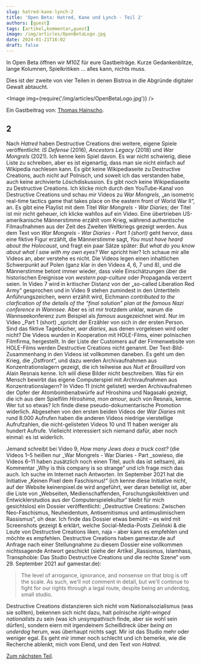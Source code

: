 ```yaml
---
slug: hatred-kane-lynch-2
title: 'Open Beta: Hatred, Kane und Lynch - Teil 2'
authors: [guest]
tags: [artikel,kommentar,guest]
image: /img/articles/OpenBetaLogo.jpg
date: 2024-01-21T16:02
draft: false
---
```



In Open Beta öffnen wir M10Z für eure Gastbeiträge. Kurze Gedankenblitze, lange Kolumnen, Spielkritiken … alles kann, nichts muss.

Dies ist der zweite von vier Teilen in denen Bistroa in die Abgründe digitaler Gewalt abtaucht.

<Image img={require('/img/articles/OpenBetaLogo.jpg')} />

<!--truncate-->

Ein Gastbeitrag von: [Thomas Hainscho](https://th-web.at/).

## 2

Nach _Hatred_ haben Destructive Creations drei weitere, eigene Spiele veröffentlicht: _IS Defense_ (2016), _Ancestors Legacy_ (2018) und _War Mongrels_ (2021). Ich kenne kein Spiel davon. Es war nicht schwierig, diese Liste zu schreiben, aber es ist eigenartig, dass man sie nicht einfach auf Wikipedia nachlesen kann. Es gibt keine Wikipediaseite zu Destructive Creations, auch nicht auf Polnisch, und soweit ich das verstanden habe, auch keine archivierte Löschdiskussion. Es gibt noch keine Wikipediaseite zu Destructive Creations. Ich klicke mich durch den YouTube-Kanal von Destructive Creations und schau mir Videos zu _War Mongrels_, „an isometric real-time tactics game that takes place on the eastern front of World War II“, an. Es gibt eine Playlist mit dem Titel _War Mongrels - War Diaries_; der Titel ist mir nicht geheuer, ich klicke wahllos auf ein Video. Eine übertrieben US-amerikanische Männerstimme erzählt vom Krieg, während authentische Filmaufnahmen aus der Zeit des Zweiten Weltkriegs gezeigt werden. Aus dem Text von _War Mongrels - War Diaries - Part 1 (short)_ geht hervor, dass eine fiktive Figur erzählt, die Männerstimme sagt, _You must have heard about the Holocaust_, und fragt ein paar Sätze später: _But what do you know about what I saw with my own eyes?_ Wer spricht hier? Ich schaue mir alle Videos an, aber verstehe es nicht. Die Videos legen einen inhaltlichen Schwerpunkt auf Polen (ganz klar in den Videos 4, 6, 7 und 8), und die Männerstimme betont immer wieder, dass viele Einschätzungen über die historischen Ereignisse von _western pop-culture_ oder Propaganda verzerrt seien. In Video 7 wird in kritischer Distanz von der „so-called Liberation Red Army“ gesprochen und in Video 9 stehen zumindest in den Untertiteln Anführungszeichen, wenn erzählt wird, Eichmann _contributed to the clarfication of the details of the “final solution” plan at the famous Nazi conference in Wannsee_. Aber es ist mir trotzdem unklar, warum die Wannseekonferenz zum Beispiel als _famous_ ausgezeichnet wird. Nur im Video _Part 1 (short) _spricht der Erzähler von sich in der ersten Person. Sind das fiktive Tagebücher, _war diaries_, aus denen vorgelesen wird oder nicht? Die Videos wurden in Kooperation mit HOLE-Films, einer polnischen Filmfirma, hergestellt. In der Liste der Customers auf der Firmenwebsite von HOLE-Films werden Destructive Creations nicht genannt. Der Text-Bild-Zusammenhang in den Videos ist vollkommen daneben. Es geht um den Krieg, die „Ostfront“, und dazu werden Archivaufnahmen aus Konzentrationslagern gezeigt, die ich teilweise aus _Nuit et Brouillard_ von Alain Resnais kenne. Ich will diese Bilder nicht beschreiben. Was für ein Mensch bewirbt das eigene Computerspiel mit Archivaufnahmen aus Konzentrationslagern? In Video 11 (nicht gelistet) werden Archivaufnahmen der Opfer der Atombombenabwürfe auf Hiroshima und Nagasaki gezeigt, die ich aus dem Spielfilm _Hiroshima, mon amour_, auch von Resnais, kenne. Wer tut so etwas? Ich finde diese pseudo-dokumentarische Promotion widerlich. Abgesehen von den ersten beiden Videos der _War Diaries_ mit rund 8.000 Aufrufen haben die anderen Videos niedrige vierstellige Aufrufzahlen, die nicht-gelisteten Videos 10 und 11 haben weniger als hundert Aufrufe. Vielleicht interessiert sich niemand dafür, aber noch einmal: es ist widerlich.



Jemand schreibt bei Video 9, _How many Jews does a truck cost?_ (die Videos 1–5 heißen nur _War Mongrels - War Diaries - Part _sowieso, die Videos 6–11 haben zusätzlich noch einen Titel, auch das ist seltsam), als Kommentar „Why is this company is so strange“ und ich frage mich das auch. Ich suche im Internet nach Antworten. Im September 2021 hat die Initiative „Keinen Pixel dem Faschismus!“ (ich kenne diese Initiative nicht, auf der Website keinenpixel.de wird angeführt, wer daran beteiligt ist, aber die Liste von „Webseiten, Medienschaffenden, Forschungskollektiven und Entwicklerstudios aus der Computerspielekultur“ bleibt für mich gesichtslos) ein Dossier veröffentlicht: „Destructive Creations: Zwischen Neo-Faschismus, Neuheidentum, Antisemitismus und antimuslimischem Rassismus“, oh dear. Ich finde das Dossier etwas bemüht – es wird mit Screenshots gezeigt & erklärt, welche Social-Media-Posts Zieliński & die Leute von Destructive Creations liken, naja – aber kann es empfehlen und möchte es empfehlen. Destructive Creations haben gamestar.de auf Anfrage nach einer Stellungnahme zu diesem Dossier eine vollkommen nichtssagende Antwort geschickt (siehe der Artikel „Rassismus, Islamhass, Transphobie: Das Studio Destructive Creations und die rechte Szene“ vom 29. September 2021 auf gamestar.de):




> The level of arrogance, ignorance, and nonsense on that blog is off the scale. As such, we'll not comment in detail, but we'll continue to fight for our rights through a legal route, despite being an underdog, small studio.



Destructive Creations distanzieren sich nicht vom Nationalsozialismus (was sie sollten), bekennen sich nicht dazu, halt polnische _right-winged nationalists_ zu sein (was ich unsympathisch finde, aber sie wohl sein dürfen), sondern eiern mit irgendeinem Scheißdreck über _being an underdog_ herum, was überhaupt nichts sagt. Mir ist das Studio mehr oder weniger egal. Es geht mir immer noch schlecht und ich bemerke, wie die Recherche ablenkt, mich vom Elend, und den Text von _Hatred_.

[Zum nächsten Teil](2024-01-21-hatred-kane-lynch-3.mdx).
